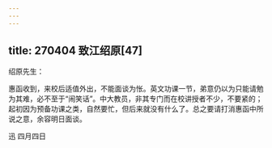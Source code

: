 ```yaml
---
---
---
```

title: 270404 致江绍原[47]
---




绍原先生：

惠函收到，来校后适值外出，不能面谈为怅。英文功课一节，弟意仍以为只能请勉为其难，必不至于“闹笑话”。中大教员，非其专门而在校讲授者不少，不要紧的；起初因为预备功课之类，自然要忙，但后来就没有什么了。总之要请打消惠函中所说之意，余容明日面谈。

迅 四月四日